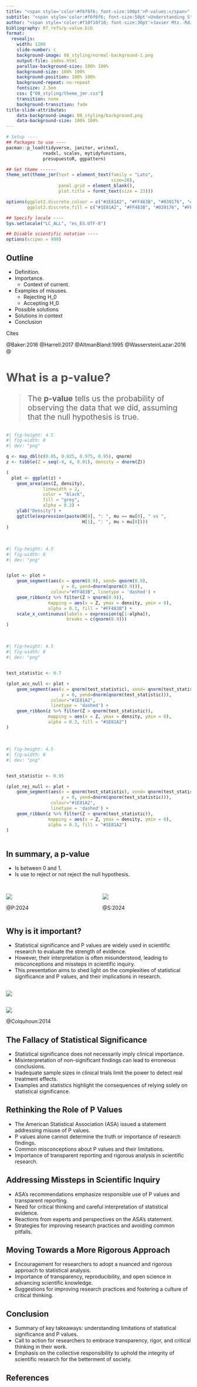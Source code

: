 ```yaml
---
title: "<span style='color:#f6f6f6; font-size:100pt'>P-values:</span>"
subtitle: "<span style='color:#f6f6f6; font-size:50pt'>Understanding Statistical Significance and Its Limitations</span>"
author: "<span style='color:#f10f10f10; font-size:30pt'>Javier Mtz.-Rdz.</span>"
bibliography: 07_refs/p-value.bib
format: 
  revealjs:
    width: 1200
    slide-number: c
    background-image: 08_styling/normal-background-1.png
    output-file: index.html
    parallax-background-size: 100% 100%
    background-size: 100% 100%
    background-position: 100% 100%
    background-repeat: no-repeat
    fontsize: 2.5em
    css: ["08_styling/theme_jmr.css"]
    transition: none
    background-transition: fade
title-slide-attributes:
    data-background-image: 08_styling/background.png
    data-background-size: 100% 100%  
---
```


```r
# Setup ----
## Packages to use ----
pacman::p_load(tidyverse, janitor, writexl, 
              readxl, scales, mytidyfunctions, 
              presupuestoR, ggpattern)

## Set theme ------
theme_set(theme_jmr(text = element_text(family = "Lato",
                                        size=20),
                    panel.grid = element_blank(),
                    plot.title = formt_text(size = 23)))

options(ggplot2.discrete.colour = c("#1E81A2", "#FF483B", "#039176", "#FFAC41"),
        ggplot2.discrete.fill = c("#1E81A2", "#FF483B", "#039176", "#FFAC41"))

## Specify locale ----
Sys.setlocale("LC_ALL", "es_ES.UTF-8")

## Disable scientific notation ----
options(scipen = 999)
```

## Outline {visibility="hidden"}

-   Definition.
-   Importance.
    -   Context of current.
-   Examples of misuses.
    -   Rejecting H_0
    -   Accepting H_0
-   Possible solutions
-   Solutions in context
-   Conclusion

Cites

@Baker:2016
@Harrell:2017
@AltmanBland:1995
@WassersteinLazar:2016
@

::: {style='color:#4f4f4f;font-size:1.5em'}

## What is a p-value?



> The **p-value** tells us the probability of observing the data that we did, assuming that the null hypothesis is true.

:::

##  {transition="none"}

```r
#| fig-height: 4.5
#| fig-width: 8
#| dev: "png"

q <- map_dbl(c(0.05, 0.025, 0.975, 0.95), qnorm)
z <- tibble(Z = seq(-4, 4, 0.01), density = dnorm(Z))

(
  plot <- ggplot(z) + 
    geom_area(aes(Z, density),
              linewidth = 2,
              color = "black",
              fill = "grey",
              alpha = 0.2) + 
    ylab("Density") + 
    ggtitle(expression(paste(H[0], ": ", mu == mu[0], " vs ",
                             H[1], ": ", mu > mu[0]))) 
)
  
```

##  {transition="none"}

```r
#| fig-height: 4.5
#| fig-width: 8
#| dev: "png"


(plot <- plot +
    geom_segment(aes(x = qnorm(0.9), xend= qnorm(0.9), 
                     y = 0, yend=dnorm(qnorm(0.9))),
                 colour="#FF483B", linetype = 'dashed') +
    geom_ribbon(z %>% filter(Z > qnorm(0.9)),
                mapping = aes(x = Z, ymax = density, ymin = 0),
                alpha = 0.3, fill = "#FF483B") + 
    scale_x_continuous(labels = expression(q[1-alpha]),
                       breaks = c(qnorm(0.9))) 
)
  
```

##  {transition="none"}

```r
#| fig-height: 4.5
#| fig-width: 8
#| dev: "png"


test_statistic <- 0.7

(plot_acc_null <- plot +
    geom_segment(aes(x = qnorm(test_statistic), xend= qnorm(test_statistic), 
                     y = 0, yend=dnorm(qnorm(test_statistic))),
                 colour="#1E81A2",
                 linetype = 'dashed') +
    geom_ribbon(z %>% filter(Z > qnorm(test_statistic)),
                mapping = aes(x = Z, ymax = density, ymin = 0),
                alpha = 0.3, fill = "#1E81A2") 
)
  
```

##  {transition="none"}

```r
#| fig-height: 4.5
#| fig-width: 8
#| dev: "png"


test_statistic <- 0.95

(plot_rej_null <- plot +
    geom_segment(aes(x = qnorm(test_statistic), xend= qnorm(test_statistic), 
                     y = 0, yend=dnorm(qnorm(test_statistic))),
                 colour="#1E81A2",
                 linetype = 'dashed') +
    geom_ribbon(z %>% filter(Z > qnorm(test_statistic)),
                mapping = aes(x = Z, ymax = density, ymin = 0),
                alpha = 0.3, fill = "#1E81A2") 
)
  
```

## In summary, a p-value

* Is between 0 and 1. 
* Is use to reject or not reject the null hypothesis. 


## 

:::: {.columns}

::: {.column width="50%"}
![](02_figs/p_values_2x.png){fig-align="center"}

@P:2024

:::

::: {.column width="50%"}
![](02_figs/significant-section.png){fig-align="center"}

@S:2024

:::

::::



## Why is it important?

- Statistical significance and P values are widely used in scientific research to evaluate the strength of evidence.
- However, their interpretation is often misunderstood, leading to misconceptions and missteps in scientific inquiry.
- This presentation aims to shed light on the complexities of statistical significance and P values, and their implications in research.

##

![](02_figs/Z_plot.png){fig-align="center"}

##

![](02_figs/rsos140216f01.jpg){fig-align="center"}

@Colquhoun:2014

## **The Fallacy of Statistical Significance**
- Statistical significance does not necessarily imply clinical importance.
- Misinterpretation of non-significant findings can lead to erroneous conclusions.
- Inadequate sample sizes in clinical trials limit the power to detect real treatment effects.
- Examples and statistics highlight the consequences of relying solely on statistical significance.

## **Rethinking the Role of P Values**
- The American Statistical Association (ASA) issued a statement addressing misuse of P values.
- P values alone cannot determine the truth or importance of research findings.
- Common misconceptions about P values and their limitations.
- Importance of transparent reporting and rigorous analysis in scientific research.

## **Addressing Missteps in Scientific Inquiry**
- ASA's recommendations emphasize responsible use of P values and transparent reporting.
- Need for critical thinking and careful interpretation of statistical evidence.
- Reactions from experts and perspectives on the ASA's statement.
- Strategies for improving research practices and avoiding common pitfalls.

## **Moving Towards a More Rigorous Approach**
- Encouragement for researchers to adopt a nuanced and rigorous approach to statistical analysis.
- Importance of transparency, reproducibility, and open science in advancing scientific knowledge.
- Suggestions for improving research practices and fostering a culture of critical thinking.

## **Conclusion**
- Summary of key takeaways: understanding limitations of statistical significance and P values.
- Call to action for researchers to embrace transparency, rigor, and critical thinking in their work.
- Emphasis on the collective responsibility to uphold the integrity of scientific research for the betterment of society.

## References
::: {#refs}
:::

